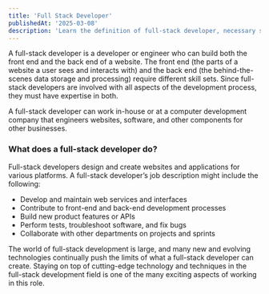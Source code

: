 ```yaml
---
title: 'Full Stack Developer'
publishedAt: '2025-03-08'
description: 'Learn the definition of full-stack developer, necessary skills and education, how much developers can expect to earn, and the career’s salary and job outlook.'
---
```


A full-stack developer is a developer or engineer who can build both the front end and the back end of a website. The front end (the parts of a website a user sees and interacts with) and the back end (the behind-the-scenes data storage and processing) require different skill sets. Since full-stack developers are involved with all aspects of the development process, they must have expertise in both.

A full-stack developer can work in-house or at a computer development company that engineers websites, software, and other components for other businesses.

### What does a full-stack developer do?

Full-stack developers design and create websites and applications for various platforms. A full-stack developer’s job description might include the following:

- Develop and maintain web services and interfaces
- Contribute to front-end and back-end development processes
- Build new product features or APIs
- Perform tests, troubleshoot software, and fix bugs
- Collaborate with other departments on projects and sprints

The world of full-stack development is large, and many new and evolving technologies continually push the limits of what a full-stack developer can create. Staying on top of cutting-edge technology and techniques in the full-stack development field is one of the many exciting aspects of working in this role. 

